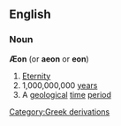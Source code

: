 ==English==
===Noun===
{{wikipedia}}
'''Æon''' (or '''aeon''' or '''eon''')
#[[Eternity]]
#1,000,000,000 [[years]]
#A [[geological]] [[time]] [[period]]
[[Category:Greek derivations]]